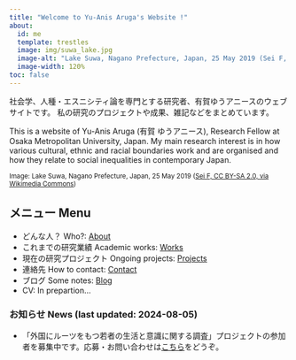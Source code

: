 ```yaml
---
title: "Welcome to Yu-Anis Aruga's Website !"
about:
  id: me
  template: trestles
  image: img/suwa_lake.jpg
  image-alt: "Lake Suwa, Nagano Prefecture, Japan, 25 May 2019 (Sei F, CC BY-SA 2.0, via Wikimedia Commons)"
  image-width: 120%
toc: false
---
```


::: {#me style="margin: 0 auto; font-family: \"UD デジタル 教科書体 N-R\": padding-top: 0 px;"}
社会学、人種・エスニシティ論を専門とする研究者、有賀ゆうアニースのウェブサイトです。 私の研究のプロジェクトや成果、雑記などをまとめています。

This is a website of Yu-Anis Aruga (有賀 ゆうアニース), Research Fellow at Osaka Metropolitan University, Japan. My main research interest is in how various cultural, ethnic and racial boundaries work and are organised and how they relate to social inequalities in contemporary Japan.

[Image: Lake Suwa, Nagano Prefecture, Japan, 25 May 2019 ([Sei F, CC BY-SA 2.0, via Wikimedia Commons](https://commons.wikimedia.org/wiki/File:Lake_Suwa,_Nagano_Prefecture;_May_2019_(01).jpg))]{style="font-size: smaller;"}

::: callout-note
## メニュー Menu

-   どんな人？ Who?: [About](about.qmd)
-   これまでの研究業績 Academic works: [Works](work.qmd)
-   現在の研究プロジェクト Ongoing projects: [Projects](project.qmd)
-   連絡先 How to contact: [Contact](contact.qmd)
-   ブログ Some notes: [Blog](blog.qmd)
-   CV: In prepartion...
:::
:::

### お知らせ News (last updated: 2024-08-05)

-   「外国にルーツをもつ若者の生活と意識に関する調査」プロジェクトの参加者を募集中です。応募・お問い合わせは[こちら](prj-youth.qmd)をどうぞ。
